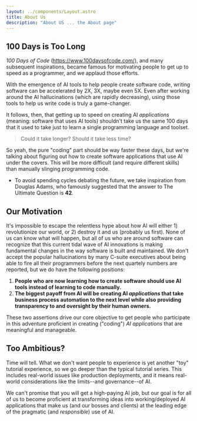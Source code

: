 ```yaml
---
layout: ../components/Layout.astro
title: About Us
description: "About US ... the About page"
---
```

## 100 Days is Too Long

_100 Days of Code_ (https://www.100daysofcode.com/), and many subsequent inspirations, became famous 
for motivating people to get up to speed as a programmer,
and we applaud those efforts.

With the emergence of AI tools to help people create software code, writing software can
be accelerated by 2X, 3X, maybe even 5X. Even after working around the AI hallucinations (which
are rapidly decreasing), using those tools to help us write code is truly a game-changer.

It follows, then, that getting up to speed on creating AI _applications_ (meaning: software that
uses AI tools) shouldn't take us the same 100 days that it used to take just to learn a single
programming language and toolset.

> Could it take longer? Should it take less time? 

So yeah, the pure "coding" part should be way faster these days, but we're talking about figuring
out how to create software applications that use AI under the covers. This will be more difficult (and require different skills) than manually slinging programming 
code.
- To avoid spending cycles debating the future, we take inspiration from Douglas Adams, 
who famously suggested that the answer to The Ultimate Question is **42**.

## Our Motivation

It's impossible to escape the relentless hype about how AI will either 1) revolutionize
our world, or 2) destroy it and us (probably us first). None of us can know what will happen, but
all of us who are around software can recognize that this current tidal wave of AI innovations is making 
fundamental changes in the way software is built and maintained. We don't accept the popular hallucinations
by many C-suite executives about being able to fire all their programmers before the next quartely 
numbers are reported, but we do have the following positions:

1. **People who are now learning how to create software should use AI tools instead of learning 
to code manually.**
1. **The biggest payoff from AI will be creating AI _applications_ that take business process 
automation to the next level
 while also providing transparency to and oversight by their human owners.**

These two assertions drive our core objective to get people who participate in 
this adventure proficient in creating ("coding") _AI applications_ that are meaningful and 
manageable.

## Too Ambitious?

Time will tell. What we don't want people to experience is yet another "toy" tutorial experience,
so we go deeper than the typical tutorial series. This includes real-world issues like production
deployments, and it means real-world considerations like the limits--and governance--of AI. 

We can't promise that you will get a high-paying AI job, but our goal is for all of us to become proficient
at transforming ideas into working/deployed AI applications that make us (and our bosses and clients)
at the leading edge of the pragmatic (and *responsible*) use of AI. 
